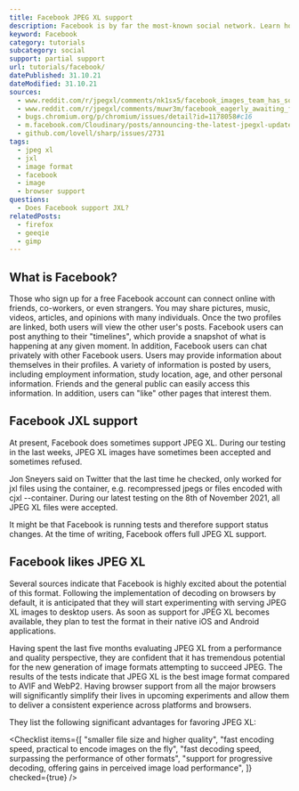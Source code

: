 ```yaml
---
title: Facebook JPEG XL support
description: Facebook is by far the most-known social network. Learn how to use JXL images within Facebook.
keyword: Facebook
category: tutorials
subcategory: social
support: partial support
url: tutorials/facebook/
datePublished: 31.10.21
dateModified: 31.10.21
sources:
  - www.reddit.com/r/jpegxl/comments/nk1sx5/facebook_images_team_has_some_cool_information/
  - www.reddit.com/r/jpegxl/comments/muwr3m/facebook_eagerly_awaiting_full_jpeg_xl_support_in/
  - bugs.chromium.org/p/chromium/issues/detail?id=1178058#c16
  - m.facebook.com/Cloudinary/posts/announcing-the-latest-jpegxl-update-by-jon-sneyers-discussing-the-background-of-/3065210163546785/?locale2=bs_BA
  - github.com/lovell/sharp/issues/2731
tags:
  - jpeg xl
  - jxl
  - image format
  - facebook
  - image
  - browser support
questions:
  - Does Facebook support JXL?
relatedPosts:
  - firefox
  - geeqie
  - gimp
---
```


## What is Facebook?

Those who sign up for a free Facebook account can connect online with friends, co-workers, or even strangers. You may share pictures, music, videos, articles, and opinions with many individuals. Once the two profiles are linked, both users will view the other user's posts. Facebook users can post anything to their "timelines", which provide a snapshot of what is happening at any given moment. In addition, Facebook users can chat privately with other Facebook users. Users may provide information about themselves in their profiles. A variety of information is posted by users, including employment information, study location, age, and other personal information. Friends and the general public can easily access this information. In addition, users can "like" other pages that interest them.

## Facebook JXL support

At present, Facebook does sometimes support JPEG XL. During our testing in the last weeks, JPEG XL images have sometimes been accepted and sometimes refused.

Jon Sneyers said on Twitter that the last time he checked, only worked for jxl files using the container, e.g. recompressed jpegs or files encoded with cjxl --container. During our latest testing on the 8th of November 2021, all JPEG XL files were accepted.

It might be that Facebook is running tests and therefore support status changes. At the time of writing, Facebook offers full JPEG XL support.

## Facebook likes JPEG XL

Several sources indicate that Facebook is highly excited about the potential of this format. Following the implementation of decoding on browsers by default, it is anticipated that they will start experimenting with serving JPEG XL images to desktop users. As soon as support for JPEG XL becomes available, they plan to test the format in their native iOS and Android applications.

Having spent the last five months evaluating JPEG XL from a performance and quality perspective, they are confident that it has tremendous potential for the new generation of image formats attempting to succeed JPEG. The results of the tests indicate that JPEG XL is the best image format compared to AVIF and WebP2. Having browser support from all the major browsers will significantly simplify their lives in upcoming experiments and allow them to deliver a consistent experience across platforms and browsers.

They list the following significant advantages for favoring JPEG XL:

<Checklist
  items={[
    "smaller file size and higher quality",
    "fast encoding speed, practical to encode images on the fly",
    "fast decoding speed, surpassing the performance of other formats",
    "support for progressive decoding, offering gains in perceived image load performance",
  ]}
  checked={true}
/>
